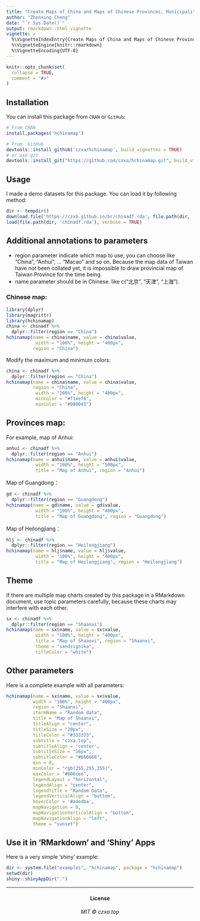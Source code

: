 ```yaml
---
title: "Create Maps of China and Maps of Chinese Provinces, Municipalities and Autonomous Regions"
author: "Zhenxing Cheng"
date: "`r Sys.Date()`"
output: rmarkdown::html_vignette
vignette: >
  %\VignetteIndexEntry{Create Maps of China and Maps of Chinese Provinces, Municipalities and Autonomous Regions}
  %\VignetteEngine{knitr::rmarkdown}
  %\VignetteEncoding{UTF-8}
---
```


```r
knitr::opts_chunk$set(
  collapse = TRUE,
  comment = "#>"
)
```

## Installation

You can install this package from `CRAN` or `GitHub`: 

```r
# From CRAN
install.packages('hchinamap')

# From  GitHub
devtools::install_github('czxa/hchinamap', build_vignettes = TRUE)
# or use git
devtools::install_git("https://github.com/czxa/hchinamap.git", build_vignettes = TRUE)
```

## Usage

I made a demo datasets for this package. You can load it by following method:

```r
dir <- tempdir()
download.file('https://czxb.github.io/br/chinadf.rda', file.path(dir, 'chinadf.rda'))
load(file.path(dir, 'chinadf.rda'), verbose = TRUE)
```

## Additional annotations to parameters

+ region parameter indicate which map to use, you can choose like "China", "Anhui", ... "Macao" and so on. Because the map data of Taiwan have not been collated yet, it is impossible to draw provincial map of Taiwan Province for the time being.
+ name parameter should be in Chinese. like c("北京", "天津", "上海").

### Chinese map:

```r
library(dplyr)
library(magrittr)
library(hchinamap)
china <- chinadf %>% 
  dplyr::filter(region == "China")
hchinamap(name = china$name, value = china$value,
           width = "100%", height = "400px",
          region = "China")
```

Modify the maximum and minimum colors: 

```r
china <- chinadf %>%
  dplyr::filter(region == "China")
hchinamap(name = china$name, value = china$value,
          region = "China",
           width = "100%", height = "400px",
           minColor = "#f1eef6",
           maxColor = "#980043")
```

## Provinces map:

For example, map of Anhui:

```r
anhui <- chinadf %>%
  dplyr::filter(region == "Anhui")
hchinamap(name = anhui$name, value = anhui$value,
           width = "100%", height = "500px",
           title = "Map of Anhui", region = "Anhui")
```

Map of Guangdong：

```r
gd <- chinadf %>%
  dplyr::filter(region == "Guangdong")
hchinamap(name = gd$name, value = gd$value,
           width = "100%", height = "400px",
           title = "Map of Guangdong", region = "Guangdong")
```

Map of Heilongjiang：

```r
hlj <- chinadf %>%
  dplyr::filter(region == "Heilongjiang")
hchinamap(name = hlj$name, value = hlj$value,
           width = "100%", height = "400px",
           title = "Map of Heilongjiang", region = "Heilongjiang")
```

## Theme

If there are multiple map charts created by this package in a RMarkdown document, use topic parameters carefully, because these charts may interfere with each other.

```r
sx <- chinadf %>%
  dplyr::filter(region == "Shaanxi")
hchinamap(name = sx$name, value = sx$value,
           width = "100%", height = "400px",
           title = "Map of Shaanxi", region = "Shaanxi",
           theme = "sandsignika",
           titleColor = "white")
```

## Other parameters

Here is a complete example with all parameters:

```r
hchinamap(name = sx$name, value = sx$value,
          width = "100%", height = "400px",
          region = "Shaanxi",
          itermName = "Random data",
          title = "Map of Shaanxi",
          titleAlign = "center",
          titleSize = "20px",
          titleColor = "#333333",
          subtitle = "czxa.top",
          subtitleAlign = 'center',
          subtitleSize = "16px",
          subtitleColor = "#666666",
          min = 0,
          minColor = "rgb(255,255,255)",
          maxColor = "#006cee",
          legendLayout = "horizontal",
          legendAlign = "center",
          legendTitle = "Random Data",
          legendVerticalAlign = "bottom",
          hoverColor = '#a4edba',
          mapNavigation = 0,
          mapNavigationVerticalAlign = "bottom",
          mapNavigationAlign = "left",
          theme = "sunset")
```

## Use it in 'RMarkdown' and 'Shiny' Apps

Here is a very simple 'shiny' example:

```r
dir <- system.file("examples", "hchinamap", package = "hchinamap")
setwd(dir)
shiny::shinyAppDir(".")
```

------------

<h4 align="center">

License

</h4>

<h6 align="center">

MIT © czxa.top

</h6>
